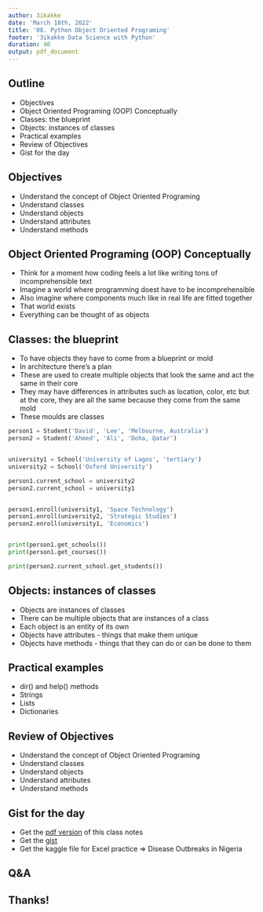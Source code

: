 ```yaml
---
author: 3ikakke
date: 'March 18th, 2022'
title: '08. Python Object Oriented Programing'
footer: '3ikakke Data Science with Python'
duration: 40
output: pdf_document
---
```


## Outline  
- Objectives  
- Object Oriented Programing (OOP) Conceptually  
- Classes: the blueprint  
- Objects: instances of classes  
- Practical examples  
- Review of Objectives  
- Gist for the day  

## Objectives  
- Understand the concept of Object Oriented Programing  
- Understand classes  
- Understand objects  
- Understand attributes  
- Understand methods  

## Object Oriented Programing (OOP) Conceptually  
- Think for a moment how coding feels a lot like writing tons of incomprehensible text  
- Imagine a world where programming doest have to be incomprehensible  
- Also imagine where components much like in real life are fitted together  
- That world exists  
- Everything can be thought of as objects  

## Classes: the blueprint  
- To have objects they have to come from a blueprint or mold  
- In architecture there’s a plan  
- These are used to create multiple objects that look the same and act the same in their core  
- They may have differences in attributes such as location, color, etc but at the core, they are all the same because they come from the same mold  
- These moulds are classes  
```python  
person1 = Student('David', 'Lee', 'Melbourne, Australia')
person2 = Student('Ahmed', 'Ali', 'Doha, Qatar')


university1 = School('University of Lagos', 'tertiary')
university2 = School('Oxford University')

person1.current_school = university2
person2.current_school = university1


person1.enroll(university1, 'Space Technology')
person1.enroll(university2, 'Strategic Studies')
person2.enroll(university1, 'Economics')


print(person1.get_schools())
print(person1.get_courses())

print(person2.current_school.get_students())

```

## Objects: instances of classes  
- Objects are instances of classes  
- There can be multiple objects that are instances of a class  
- Each object is an entity of its own  
- Objects have attributes - things that make them unique  
- Objects have methods  - things that they can do or can be done to them  

## Practical examples  
- dir() and help() methods  
- Strings  
- Lists  
- Dictionaries  

## Review of Objectives  
- Understand the concept of Object Oriented Programing  
- Understand classes  
- Understand objects  
- Understand attributes  
- Understand methods  

## Gist for the day  
- Get the [pdf version](./08.Python.OOP.pdf) of this class notes  
- Get the [gist](https://gist.github.com/djynnius/570481af2bd717b08e3a98e090ada6a8)    
- Get the kaggle file for Excel practice => Disease Outbreaks in Nigeria  

## Q&A  

## Thanks!



